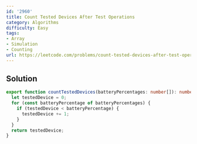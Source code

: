 ```yaml
---
id: '2960'
title: Count Tested Devices After Test Operations
category: Algorithms
difficulty: Easy
tags:
- Array
- Simulation
- Counting
url: https://leetcode.com/problems/count-tested-devices-after-test-operations
---
```


## Solution

```typescript filename="solution.ts" copy
export function countTestedDevices(batteryPercentages: number[]): number {
  let testedDevice = 0;
  for (const batteryPercentage of batteryPercentages) {
    if (testedDevice < batteryPercentage) {
      testedDevice += 1;
    }
  }
  return testedDevice;
}
```

